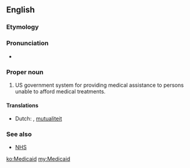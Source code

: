 ==English==

===Etymology===
{{blend|medical|aid}}

===Pronunciation===
* {{IPA|/ˈmɛd.ɨ.keɪd/|lang=en}}

===Proper noun===
{{en-proper noun}}

# US government system for providing medical assistance to persons unable to afford medical treatments.

====Translations====
{{checktrans-top}}
* Dutch: {{t|nl|ziekteverzekering|f}}, [[mutualiteit]] {{f}} <!--Isn't this US specific? (so why the translations?)-->
{{trans-bottom}}

===See also===
* {{qualifier|UK}} [[NHS]]

[[ko:Medicaid]]
[[my:Medicaid]]